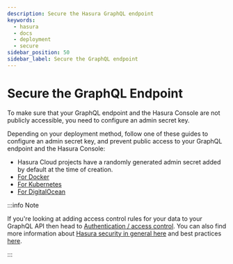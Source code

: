 ```yaml
---
description: Secure the Hasura GraphQL endpoint
keywords:
  - hasura
  - docs
  - deployment
  - secure
sidebar_position: 50
sidebar_label: Secure the GraphQL endpoint
---
```


# Secure the GraphQL Endpoint

To make sure that your GraphQL endpoint and the Hasura Console are not publicly accessible, you need to configure an
admin secret key.

Depending on your deployment method, follow one of these guides to configure an admin secret key, and prevent public
access to your GraphQL endpoint and the Hasura Console:

- Hasura Cloud projects have a randomly generated admin secret added by default at the time of creation.
- [For Docker](/deployment/deployment-guides/docker.mdx#docker-secure)
- [For Kubernetes](/deployment/deployment-guides/kubernetes.mdx#kubernetes-secure)
- [For DigitalOcean](/deployment/deployment-guides/digital-ocean-one-click.mdx#digital-ocean-secure)

:::info Note

If you're looking at adding access control rules for your data to your GraphQL API then head to
[Authentication / access control](/auth/overview.mdx). You can also find more information about
[Hasura security in general here](/security/overview.mdx) and best practices
[here](/security/security-best-practices.mdx).

:::
